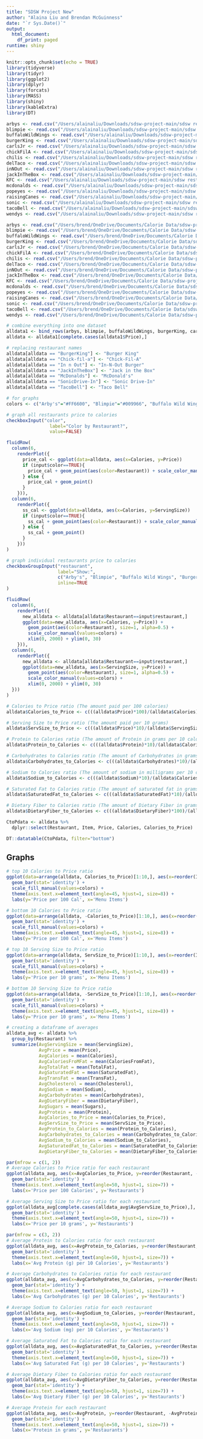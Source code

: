 ```yaml
---
title: "SDSW Project New"
author: "Alaina Liu and Brendan McGuinness"
date: "`r Sys.Date()`"
output:
  html_document:
    df_print: paged
runtime: shiny
---
```


```r
knitr::opts_chunk$set(echo = TRUE)
library(tidyverse)
library(tidyr)
library(ggplot2)
library(dplyr)
library(forcats)
library(MASS)
library(shiny)
library(kableExtra)
library(DT)
```

```r
arbys <- read.csv("/Users/alainaliu/Downloads/sdsw-project-main/sdsw restaurants - Arbys.csv")
blimpie <- read.csv("/Users/alainaliu/Downloads/sdsw-project-main/sdsw restaurants - blimpie (1).csv")
buffaloWildWings <- read.csv("/Users/alainaliu/Downloads/sdsw-project-main/sdsw restaurants - buffalowildwings (1).csv")
burgerKing <- read.csv("/Users/alainaliu/Downloads/sdsw-project-main/sdsw restaurants - burgerking.csv")
carlsJr <- read.csv("/Users/alainaliu/Downloads/sdsw-project-main/sdsw restaurants - carsljr (1).csv")
chickFilA <- read.csv("/Users/alainaliu/Downloads/sdsw-project-main/sdsw restaurants - chickfila.csv")
chilis <- read.csv("/Users/alainaliu/Downloads/sdsw-project-main/sdsw restaurants - chilis (1).csv")
delTaco <- read.csv("/Users/alainaliu/Downloads/sdsw-project-main/sdsw restaurants - deltaco (1).csv")
inNOut <- read.csv("/Users/alainaliu/Downloads/sdsw-project-main/sdsw restaurants - innout (1).csv")
jackInTheBox <- read.csv("/Users/alainaliu/Downloads/sdsw-project-main/sdsw restaurants - JackintheBox.csv")
KFC <- read.csv("/Users/alainaliu/Downloads/sdsw-project-main/sdsw restaurants - KFC.csv")
mcdonalds <- read.csv("/Users/alainaliu/Downloads/sdsw-project-main/sdsw restaurants - mcdonalds.csv")
popeyes <- read.csv("/Users/alainaliu/Downloads/sdsw-project-main/sdsw restaurants - Popeyes.csv")
raisingCanes <- read.csv("/Users/alainaliu/Downloads/sdsw-project-main/sdsw restaurants - raisingcanes (1).csv")
sonic <- read.csv("/Users/alainaliu/Downloads/sdsw-project-main/sdsw restaurants - Sonic Drive-In.csv")
tacoBell <- read.csv("/Users/alainaliu/Downloads/sdsw-project-main/sdsw restaurants - tacobell.csv")
wendys <- read.csv("/Users/alainaliu/Downloads/sdsw-project-main/sdsw restaurants - wendys.csv")
```

```r
arbys <- read.csv("/Users/brend/OneDrive/Documents/Calorie Data/sdsw-project-main/sdsw restaurants - Arbys.csv")
blimpie <- read.csv("/Users/brend/OneDrive/Documents/Calorie Data/sdsw-project-main/sdsw restaurants - blimpie (1).csv")
buffaloWildWings <- read.csv("/Users/brend/OneDrive/Documents/Calorie Data/sdsw-project-main/sdsw restaurants - buffalowildwings (1).csv")
burgerKing <- read.csv("/Users/brend/OneDrive/Documents/Calorie Data/sdsw-project-main/sdsw restaurants - burgerking.csv")
carlsJr <- read.csv("/Users/brend/OneDrive/Documents/Calorie Data/sdsw-project-main/sdsw restaurants - carsljr (1).csv")
chickFilA <- read.csv("/Users/brend/OneDrive/Documents/Calorie Data/sdsw-project-main/sdsw restaurants - chickfila.csv")
chilis <- read.csv("/Users/brend/OneDrive/Documents/Calorie Data/sdsw-project-main/sdsw restaurants - chilis (1).csv")
delTaco <- read.csv("/Users/brend/OneDrive/Documents/Calorie Data/sdsw-project-main/sdsw restaurants - deltaco (1).csv")
inNOut <- read.csv("/Users/brend/OneDrive/Documents/Calorie Data/sdsw-project-main/sdsw restaurants - innout (1).csv")
jackInTheBox <- read.csv("/Users/brend/OneDrive/Documents/Calorie Data/sdsw-project-main/sdsw restaurants - JackintheBox.csv")
KFC <- read.csv("/Users/brend/OneDrive/Documents/Calorie Data/sdsw-project-main/sdsw restaurants - KFC.csv")
mcdonalds <- read.csv("/Users/brend/OneDrive/Documents/Calorie Data/sdsw-project-main/sdsw restaurants - mcdonalds.csv")
popeyes <- read.csv("/Users/brend/OneDrive/Documents/Calorie Data/sdsw-project-main/sdsw restaurants - Popeyes.csv")
raisingCanes <- read.csv("/Users/brend/OneDrive/Documents/Calorie Data/sdsw-project-main/sdsw restaurants - raisingcanes (1).csv")
sonic <- read.csv("/Users/brend/OneDrive/Documents/Calorie Data/sdsw-project-main/sdsw restaurants - Sonic Drive-In.csv")
tacoBell <- read.csv("/Users/brend/OneDrive/Documents/Calorie Data/sdsw-project-main/sdsw restaurants - tacobell.csv")
wendys <- read.csv("/Users/brend/OneDrive/Documents/Calorie Data/sdsw-project-main/sdsw restaurants - wendys.csv")
```

```r
# combine everything into one dataset
alldata1 <- bind_rows(arbys, blimpie, buffaloWildWings, burgerKing, carlsJr, chickFilA, chilis, delTaco, inNOut, jackInTheBox, KFC, mcdonalds, popeyes, raisingCanes, sonic, tacoBell, wendys)
alldata <- alldata1[complete.cases(alldata1$Price),]

# replacing restaurant names
alldata[alldata == "BurgerKing"] <- "Burger King"
alldata[alldata == "Chick-fil-a"] <- "Chick-Fil-A"
alldata[alldata == "In n Out"] <- "In-N-Out Burger"
alldata[alldata == "JackInTheBox"] <- "Jack in the Box"
alldata[alldata == "McDonalds"] <- "McDonald's"
alldata[alldata == "SonicDrive-In"] <- "Sonic Drive-In"
alldata[alldata == "TacoBell"] <- "Taco Bell"

# for graphs
colors <- c("Arby's"="#FF6600", "Blimpie"="#009966", "Buffalo Wild Wings"="#663300", "Burger King"="#006699", "Carl's Jr."="#CC9900", "Chick-Fil-A"="#FF0000", "Chili's"="#00FF33", "Del Taco"="#669933", "In-N-Out Burger"="#CCCC33", "Jack in the Box"="#993366", "KFC"="#660000", "McDonald's"="#990000", "Popeyes"="#FF9900", "Raising Cane's"="#996633", "Sonic Drive-In"="#3399FF", "Taco Bell"="#663399", "Wendy's"="#33FFFF")
```

```r
# graph all restaurants price to calories
checkboxInput("color", 
                label="Color by Restaurant?", 
                value=FALSE)

fluidRow(
  column(6,
    renderPlot({
      price_cal <- ggplot(data=alldata, aes(x=Calories, y=Price))
      if (input$color==TRUE){
        price_cal + geom_point(aes(color=Restaurant)) + scale_color_manual(values=colors)
      } else {
        price_cal + geom_point()
      }
    })),
  column(6,
    renderPlot({
      ss_cal <- ggplot(data=alldata, aes(x=Calories, y=ServingSize))
      if (input$color==TRUE){
        ss_cal + geom_point(aes(color=Restaurant)) + scale_color_manual(values=colors)
      } else {
        ss_cal + geom_point()
      }
    }))
)
```

```r
# graph individual restaurants price to calories
checkboxGroupInput("restaurant",
                   label="Show:",
                   c("Arby's", "Blimpie", "Buffalo Wild Wings", "Burger King", "Carl's Jr.", "Chick-Fil-A", "Chili's", "Del Taco", "In-N-Out", "Jack in the Box", "KFC", "McDonald's", "Popeyes", "Raising Cane's", "Sonic Drive-In", "Taco Bell", "Wendy's"),
                   inline=TRUE
)

fluidRow(
  column(6,
    renderPlot({
      new_alldata <- alldata[alldata$Restaurant==input$restaurant,]
      ggplot(data=new_alldata, aes(x=Calories, y=Price)) + 
        geom_point(aes(color=Restaurant), size=1, alpha=0.5) + 
        scale_color_manual(values=colors) + 
        xlim(0, 2000) + ylim(0, 30)
    })),
  column(6,
    renderPlot({
      new_alldata <- alldata[alldata$Restaurant==input$restaurant,]
      ggplot(data=new_alldata, aes(x=ServingSize, y=Price)) + 
        geom_point(aes(color=Restaurant), size=1, alpha=0.5) + 
        scale_color_manual(values=colors) + 
        xlim(0, 2000) + ylim(0, 30)
  }))
)
```


```r
# Calories to Price ratio (The amount paid per 100 calories)
alldata$Calories_to_Price <- c(((alldata$Price)*100)/(alldata$Calories))

# Serving Size to Price ratio (The amount paid per 10 grams)
alldata$ServSize_to_Price <- c(((alldata$Price)*10)/(alldata$ServingSize))

# Protein to Calories ratio (The amount of Protein in grams per 10 calories)
alldata$Protein_to_Calories <- c(((alldata$Protein)*10)/(alldata$Calories))

# Carbohydrates to Calories ratio (The amount of Carbohydrates in grams per 10 calories)
alldata$Carbohydrates_to_Calories <- c(((alldata$Carbohydrates)*10)/(alldata$Calories))

# Sodium to Calories ratio (The amount of sodium in milligrams per 10 calories)
alldata$Sodium_to_Calories <- c(((alldata$Sodium)*10)/(alldata$Calories))

# Saturated Fat to Calories ratio (The amount of saturated fat in grams per 10 calories)
alldata$SaturatedFat_to_Calories <- c(((alldata$SaturatedFat)*10)/(alldata$Calories))

# Dietary Fiber to Calories ratio (The amount of Dietary Fiber in grams per 100 calories)
alldata$DietaryFiber_to_Calories <- c(((alldata$DietaryFiber)*100)/(alldata$Calories))
```

```r
CtoPdata <- alldata %>%
  dplyr::select(Restaurant, Item, Price, Calories, Calories_to_Price)

DT::datatable(CtoPdata, filter="bottom")
```

## Graphs

```r
# top 10 Calories to Price ratio
ggplot(data=arrange(alldata, Calories_to_Price)[1:10,], aes(x=reorder(Item, Calories_to_Price), y=Calories_to_Price, fill=Restaurant)) + 
  geom_bar(stat='identity') + 
  scale_fill_manual(values=colors) + 
  theme(axis.text.x=element_text(angle=45, hjust=1, size=8)) + 
  labs(y='Price per 100 Cal', x='Menu Items')

# bottom 10 Calories to Price ratio
ggplot(data=arrange(alldata, -Calories_to_Price)[1:10,], aes(x=reorder(Item, -Calories_to_Price), y=Calories_to_Price, fill=Restaurant)) + 
  geom_bar(stat='identity') + 
  scale_fill_manual(values=colors) + 
  theme(axis.text.x=element_text(angle=45, hjust=1, size=8)) + 
  labs(y='Price per 100 Cal', x='Menu Items')

# top 10 Serving Size to Price ratio
ggplot(data=arrange(alldata, ServSize_to_Price)[1:10,], aes(x=reorder(Item, ServSize_to_Price), y=ServSize_to_Price, fill=Restaurant)) + 
  geom_bar(stat='identity') + 
  scale_fill_manual(values=colors) + 
  theme(axis.text.x=element_text(angle=45, hjust=1, size=8)) + 
  labs(y='Price per 10 grams', x='Menu Items')

# bottom 10 Serving Size to Price ratio
ggplot(data=arrange(alldata, -ServSize_to_Price)[1:10,], aes(x=reorder(Item, -ServSize_to_Price), y=ServSize_to_Price, fill=Restaurant)) + 
  geom_bar(stat='identity') + 
  scale_fill_manual(values=colors) + 
  theme(axis.text.x=element_text(angle=45, hjust=1, size=8)) + 
  labs(y='Price per 10 grams', x='Menu Items')
```


```r
# creating a dataframe of averages
alldata_avg <- alldata %>% 
  group_by(Restaurant) %>%
  summarize(AvgServingSize = mean(ServingSize),
            AvgPrice = mean(Price),
            AvgCalories = mean(Calories),
            AvgCaloriesFroMFat = mean(CaloriesFromFat),
            AvgTotalFat = mean(TotalFat),
            AvgSaturatedFat = mean(SaturatedFat),
            AvgTransFat = mean(TransFat),
            AvgCholesterol = mean(Cholesterol),
            AvgSodium = mean(Sodium),
            AvgCarbohydrates = mean(Carbohydrates),
            AvgDietaryFiber = mean(DietaryFiber),
            AvgSugars = mean(Sugars),
            AvgProtein = mean(Protein),
            AvgCalories_to_Price = mean(Calories_to_Price),
            AvgServSize_to_Price = mean(ServSize_to_Price),
            AvgProtein_to_Calories = mean(Protein_to_Calories),
            AvgCarbohydrates_to_Calories = mean(Carbohydrates_to_Calories),
            AvgSodium_to_Calories = mean(Sodium_to_Calories),
            AvgSaturatedFat_to_Calories = mean(SaturatedFat_to_Calories),
            AvgDietaryFiber_to_Calories = mean(DietaryFiber_to_Calories))

```

```r
par(mfrow = c(1, 2))
# Average Calories to Price ratio for each restaurant
ggplot(alldata_avg, aes(x=AvgCalories_to_Price, y=reorder(Restaurant, -AvgCalories_to_Price))) + 
  geom_bar(stat='identity') + 
  theme(axis.text.x=element_text(angle=50, hjust=1, size=7)) + 
  labs(x='Price per 100 Calories', y='Restaurants')

# Average Serving Size to Price ratio for each restaurant
ggplot(alldata_avg[complete.cases(alldata_avg$AvgServSize_to_Price),], aes(x=AvgServSize_to_Price, y=reorder(Restaurant, -AvgServSize_to_Price))) + 
  geom_bar(stat='identity') + 
  theme(axis.text.x=element_text(angle=50, hjust=1, size=7)) + 
  labs(x='Price per 10 grams', y='Restaurants')

par(mfrow = c(3, 2))
# Average Protein to Calories ratio for each restaurant
ggplot(alldata_avg, aes(x=AvgProtein_to_Calories, y=reorder(Restaurant, -AvgProtein_to_Calories))) + 
  geom_bar(stat='identity') + 
  theme(axis.text.x=element_text(angle=50, hjust=1, size=7)) + 
  labs(x='Avg Protein (g) per 10 Calories', y='Restaurants')

# Average Carbohydrates to Calories ratio for each restaurant
ggplot(alldata_avg, aes(x=AvgCarbohydrates_to_Calories, y=reorder(Restaurant, -AvgCarbohydrates_to_Calories))) + 
  geom_bar(stat='identity') + 
  theme(axis.text.x=element_text(angle=50, hjust=1, size=7)) + 
  labs(x='Avg Carbohydrates (g) per 10 Calories', y='Restaurants')

# Average Sodium to Calories ratio for each restaurant
ggplot(alldata_avg, aes(x=AvgSodium_to_Calories, y=reorder(Restaurant, -AvgSodium_to_Calories))) + 
  geom_bar(stat='identity') + 
  theme(axis.text.x=element_text(angle=50, hjust=1, size=7)) + 
  labs(x='Avg Sodium (mg) per 10 Calories', y='Restaurants')

# Average Saturated Fat to Calories ratio for each restaurant
ggplot(alldata_avg, aes(x=AvgSaturatedFat_to_Calories, y=reorder(Restaurant, -AvgSaturatedFat_to_Calories))) + 
  geom_bar(stat='identity') + 
  theme(axis.text.x=element_text(angle=50, hjust=1, size=7)) + 
  labs(x='Avg Saturated Fat (g) per 10 Calories', y='Restaurants')

# Average Dietary Fiber to Calories ratio for each restaurant
ggplot(alldata_avg, aes(x=AvgDietaryFiber_to_Calories, y=reorder(Restaurant, -AvgDietaryFiber_to_Calories))) + 
  geom_bar(stat='identity') + 
  theme(axis.text.x=element_text(angle=50, hjust=1, size=7)) + 
  labs(x='Avg Dietary Fiber (g) per 10 Calories', y='Restaurants')

# Average Protein for each restaurant
ggplot(alldata_avg, aes(x=AvgProtein, y=reorder(Restaurant, -AvgProtein))) + 
  geom_bar(stat='identity') + 
  theme(axis.text.x=element_text(angle=50, hjust=1, size=7)) + 
  labs(x='Protein in grams', y='Restaurants')
```

